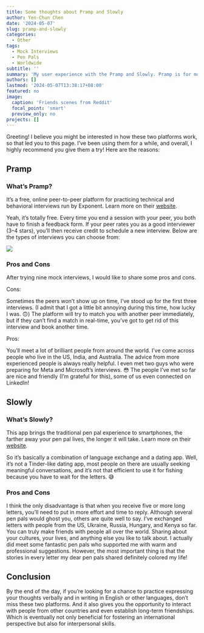 ```yaml
---
title: Some thoughts about Pramp and Slowly
author: Yen-Chun Chen
date: '2024-05-07'
slug: pramp-and-slowly
categories:
  - Other
tags:
  - Mock Interviews
  - Pen Pals
  - Worldwide
subtitle: ''
summary: 'My user experience with the Pramp and Slowly. Pramp is for mock interviews, while Slowly is for making pen pals.'
authors: []
lastmod: '2024-05-07T13:38:17+08:00'
featured: no
image:
  caption: 'Friends scenes from Reddit'
  focal_point: 'smart'
  preview_only: no
projects: []
---
```


Greeting! I believe you might be interested in how these two platforms work, so that led you to this page. I've been using them for a while, and overall, I highly recommend you give them a try! Here are the reasons:

## Pramp

### What's Pramp?

It's a free, online peer-to-peer platform for practicing technical and behavioral interviews run by Exponent. Learn more on their [website](https://www.pramp.com/#/).

Yeah, it's totally free. Every time you end a session with your peer, you both have to finish a feedback form. If your peer rates you as a good interviewer (3--4 stars), you'll then receive credit to schedule a new interview. Below are the types of interviews you can choose from:

![](pramp_type.png)

### Pros and Cons

After trying nine mock interviews, I would like to share some pros and cons.

Cons:

Sometimes the peers won't show up on time, I've stood up for the first three interviews. (I admit that I got a little bit annoying during this time, how lucky I was. 🙃) The platform will try to match you with another peer immediately, but if they can't find a match in real-time, you've got to get rid of this interview and book another time.

Pros:

You'll meet a lot of brilliant people from around the world. I've come across people who live in the US, India, and Australia. The advice from more experienced people is always really helpful. I even met two guys who were preparing for Meta and Microsoft's interviews. 😳 The people I've met so far are nice and friendly (I'm grateful for this), some of us even connected on LinkedIn!

## Slowly

### What's Slowly?

This app brings the traditional pen pal experience to smartphones, the farther away your pen pal lives, the longer it will take. Learn more on their [website](https://slowly.app/).

So it's basically a combination of language exchange and a dating app. Well, it's not a Tinder-like dating app, most people on there are usually seeking meaningful conversations, and it's not that efficient to use it for fishing because you have to wait for the letters. 😅

### Pros and Cons

I think the only disadvantage is that when you receive five or more long letters, you'll need to put in more effort and time to reply. Although several pen pals would ghost you, others are quite well to say. I've exchanged letters with people from the US, Ukraine, Russia, Hungary, and Kenya so far. You can truly make friends with people all over the world. Sharing about your cultures, your lives, and anything else you like to talk about. I actually did meet some fantastic pen pals who supported me with warm and professional suggestions. However, the most important thing is that the stories in every letter my dear pen pals shared definitely colored my life!

## Conclusion

By the end of the day, if you're looking for a chance to practice expressing your thoughts verbally and in writing in English or other languages, don't miss these two platforms. And it also gives you the opportunity to interact with people from other countries and even establish long-term friendships. Which is eventually not only beneficial for fostering an international perspective but also for interpersonal skills.
